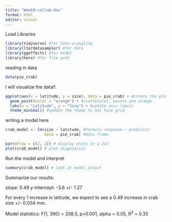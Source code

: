 ```yaml
---
title: "Week9-collab-doc"
format: html
editor: visual
---
```


Load Libraries

```r
library(tidyverse) #for data wrangling
library(lterdatasampler) #for data
library(ggeffects) #for model
library(here) #for file path
```

reading in data

```r
data(pie_crab)
```

I will visualize the data!!

```r
ggplot(aes(x = latitude, y = size), data = pie_crab) + #create the plot
  geom_point(color = "orange") + #scatterplot, points are orange
  labs(x = "Latitude", y = "Size") + #update axis labels
  theme_minimal() #update the theme to not have grid
```

writing a model here

```r
crab_model <- lm(size ~ latitude, #formula response ~ predictor
                 data = pie_crab) #data frame

par(mfrow = c(2, 2)) # display plots in a 2x2
plot(crab_model) # plot diagnostics
```
Run the model and interpret

```r
summary(crab_model) # look at model output
```

Summarize our results:

slope: 0.49
y-intercept: -3.6 +/- 1.27

For every 1 increase in latitude, we expect to see a 0.49 increase in crab size +/- 0.034 mm.

Model statistics: F(1, 390) = 208.5, p<0.001, alpha = 0.05, R^2^ = 0.35

